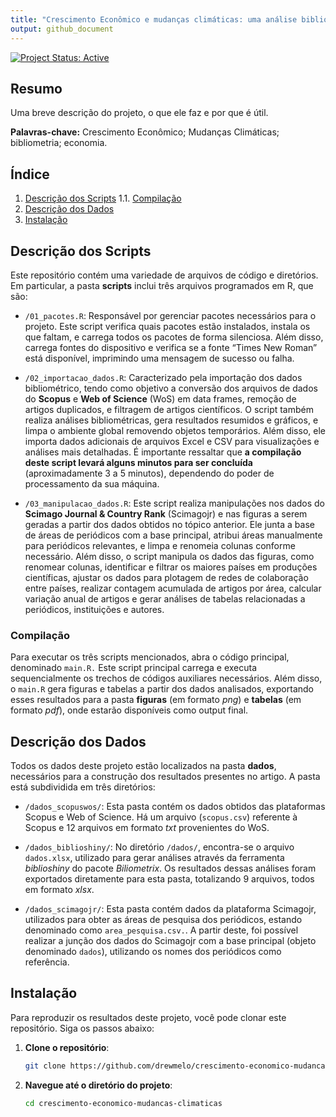 ```yaml
---
title: "Crescimento Econômico e mudanças climáticas: uma análise bibliométrica"
output: github_document
---
```


[![Project Status: Active](https://www.repostatus.org/badges/latest/active.svg)](https://www.repostatus.org/#active)

## Resumo

Uma breve descrição do projeto, o que ele faz e por que é útil.

**Palavras-chave:** Crescimento Econômico; Mudanças Climáticas; bibliometria; economia.
 
## Índice

1. [Descrição dos Scripts](#descrição-dos-scripts)
1.1. [Compilação](#compilação)
2. [Descrição dos Dados](#descrição-dos-dados)
3. [Instalação](#instalação)

## Descrição dos Scripts

Este repositório contém uma variedade de arquivos de código e diretórios. Em particular, a pasta **scripts** inclui três arquivos programados em R, que são:

* `/01_pacotes.R`: Responsável por gerenciar pacotes necessários para o projeto. Este script verifica quais pacotes estão instalados, instala os que faltam, e carrega todos os pacotes de forma silenciosa. Além disso, carrega fontes do dispositivo e verifica se a fonte "Times New Roman" está disponível, imprimindo uma mensagem de sucesso ou falha.

* `/02_importacao_dados.R`: Caracterizado pela importação dos dados bibliométrico, tendo como objetivo a conversão dos arquivos de dados do **Scopus** e **Web of Science** (WoS) em data frames, remoção de artigos duplicados, e filtragem de artigos científicos. O script também realiza análises bibliométricas, gera resultados resumidos e gráficos, e limpa o ambiente global removendo objetos temporários. Além disso, ele importa dados adicionais de arquivos Excel e CSV para visualizações e análises mais detalhadas. É importante ressaltar que **a compilação deste script levará alguns minutos para ser concluída** (aproximadamente 3 a 5 minutos), dependendo do poder de processamento da sua máquina.

* `/03_manipulacao_dados.R`: Este script realiza manipulações nos dados do **Scimago Journal &
Country Rank** (Scimagojr) e nas figuras a serem geradas a partir dos dados obtidos no tópico anterior. Ele junta a base de áreas de periódicos com a base principal, atribui áreas manualmente para periódicos relevantes, e limpa e renomeia colunas conforme necessário. Além disso, o script manipula os dados das figuras, como renomear colunas, identificar e filtrar os maiores países em produções científicas, ajustar os dados para plotagem de redes de colaboração entre países, realizar contagem acumulada de artigos por área, calcular variação anual de artigos e gerar análises de tabelas relacionadas a periódicos, instituições e autores.

### Compilação

Para executar os três scripts mencionados, abra o código principal, denominado `main.R.` Este script principal carrega e executa sequencialmente os trechos de códigos auxiliares necessários. Além disso, o `main.R` gera figuras e tabelas a partir dos dados analisados, exportando esses resultados para a pasta **figuras** (em formato *png*) e **tabelas** (em formato *pdf*), onde estarão disponíveis como output final.

## Descrição dos Dados

Todos os dados deste projeto estão localizados na pasta **dados**, necessários para a construção dos resultados presentes no artigo. A pasta está subdividida em três diretórios:

* `/dados_scopuswos/`: Esta pasta contém os dados obtidos das plataformas Scopus e Web of Science. Há um arquivo (`scopus.csv`) referente à Scopus e 12 arquivos em formato *txt* provenientes do WoS.

* `/dados_biblioshiny/`: No diretório `/dados/`, encontra-se o arquivo `dados.xlsx`, utilizado para gerar análises através da ferramenta *biblioshiny* do pacote *Biliometrix*. Os resultados dessas análises foram exportados diretamente para esta pasta, totalizando 9 arquivos, todos em formato *xlsx*.

* `/dados_scimagojr/`: Esta pasta contém dados da plataforma Scimagojr, utilizados para obter as áreas de pesquisa dos periódicos, estando denominado como `area_pesquisa.csv.`. A partir deste, foi possível realizar a junção dos dados do Scimagojr com a base principal (objeto denominado `dados`), utilizando os nomes dos periódicos como referência.

## Instalação

Para reproduzir os resultados deste projeto, você pode clonar este repositório. Siga os passos abaixo:

1. **Clone o repositório**:
   ```sh
   git clone https://github.com/drewmelo/crescimento-economico-mudancas-climaticas.git
   ```
   
2. **Navegue até o diretório do projeto**:
   ```sh
   cd crescimento-economico-mudancas-climaticas
   ```
   


